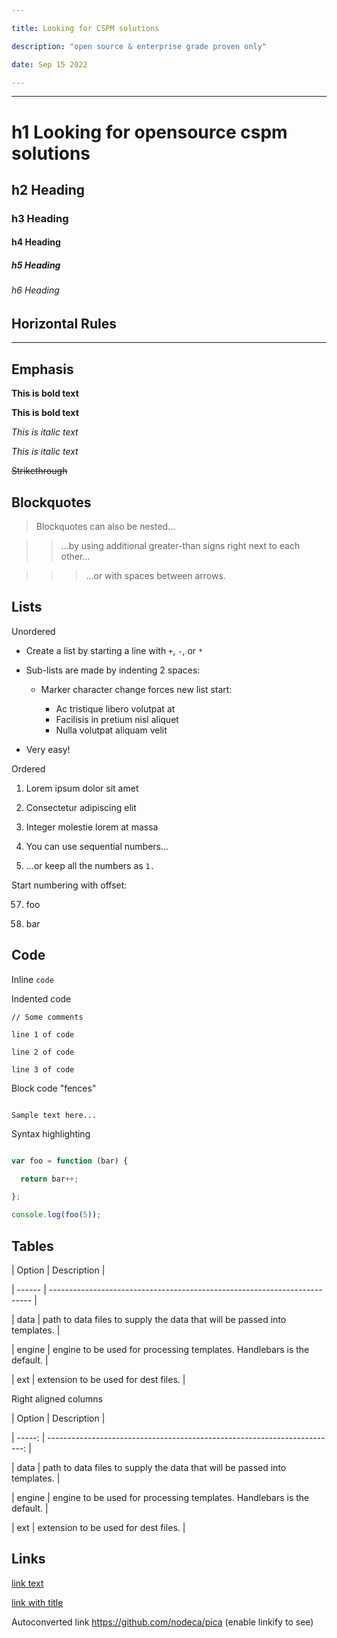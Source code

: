 ```yaml
---

title: Looking for CSPM solutions 

description: "open source & enterprise grade proven only"

date: Sep 15 2022

---
```



---

# h1 Looking for opensource cspm solutions

## h2 Heading

### h3 Heading

#### h4 Heading

##### h5 Heading

###### h6 Heading

## Horizontal Rules

---

## Emphasis

**This is bold text**

**This is bold text**

_This is italic text_

_This is italic text_

~~Strikethrough~~

## Blockquotes

> Blockquotes can also be nested...

>

> > ...by using additional greater-than signs right next to each other...

> >

> > > ...or with spaces between arrows.

## Lists

Unordered

- Create a list by starting a line with `+`, `-`, or `*`

- Sub-lists are made by indenting 2 spaces:

  - Marker character change forces new list start:

    - Ac tristique libero volutpat at

    * Facilisis in pretium nisl aliquet

    - Nulla volutpat aliquam velit

- Very easy!

Ordered

1. Lorem ipsum dolor sit amet

2. Consectetur adipiscing elit

3. Integer molestie lorem at massa

4. You can use sequential numbers...

5. ...or keep all the numbers as `1.`

Start numbering with offset:

57. foo

1. bar

## Code

Inline `code`

Indented code

    // Some comments

    line 1 of code

    line 2 of code

    line 3 of code

Block code "fences"

```

Sample text here...

```

Syntax highlighting

```js

var foo = function (bar) {

  return bar++;

};

console.log(foo(5));

```

## Tables

| Option | Description                                                               |

| ------ | ------------------------------------------------------------------------- |

| data   | path to data files to supply the data that will be passed into templates. |

| engine | engine to be used for processing templates. Handlebars is the default.    |

| ext    | extension to be used for dest files.                                      |

Right aligned columns

| Option |                                                               Description |

| -----: | ------------------------------------------------------------------------: |

|   data | path to data files to supply the data that will be passed into templates. |

| engine |    engine to be used for processing templates. Handlebars is the default. |

|    ext |                                      extension to be used for dest files. |

## Links

[link text](http://dev.nodeca.com)

[link with title](http://nodeca.github.io/pica/demo/ "title text!")

Autoconverted link https://github.com/nodeca/pica (enable linkify to see)

